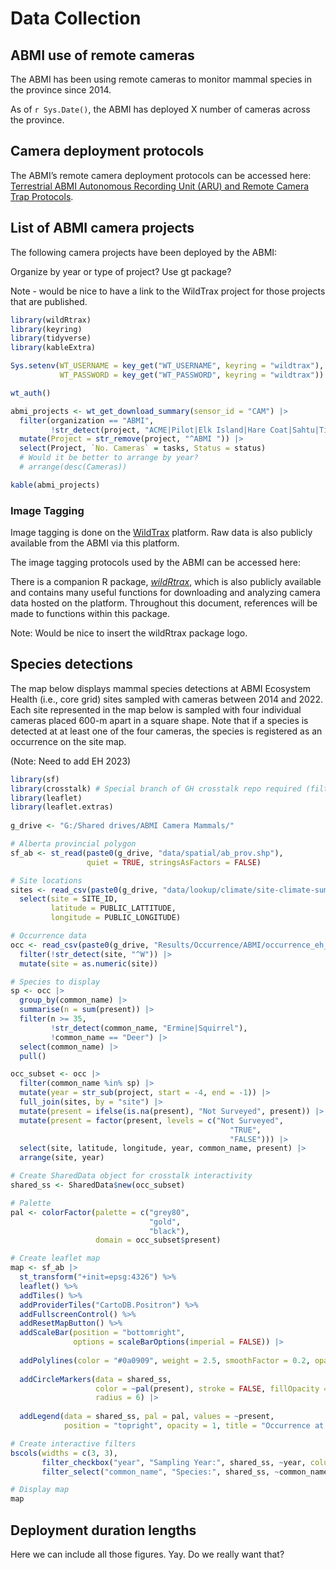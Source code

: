 # Data Collection

## ABMI use of remote cameras

The ABMI has been using remote cameras to monitor mammal species in the province since 2014. 

As of `r Sys.Date()`, the ABMI has deployed X number of cameras across the province. 

## Camera deployment protocols

The ABMI's remote camera deployment protocols can be accessed here: [Terrestrial ABMI Autonomous Recording Unit (ARU) and Remote Camera Trap Protocols](https://abmi.ca/home/publications/551-600/599).

## List of ABMI camera projects

The following camera projects have been deployed by the ABMI:

Organize by year or type of project? Use gt package?

Note - would be nice to have a link to the WildTrax project for those projects that are published.

```r

library(wildRtrax)
library(keyring)
library(tidyverse)
library(kableExtra)

Sys.setenv(WT_USERNAME = key_get("WT_USERNAME", keyring = "wildtrax"),
           WT_PASSWORD = key_get("WT_PASSWORD", keyring = "wildtrax"))

wt_auth()

abmi_projects <- wt_get_download_summary(sensor_id = "CAM") |>
  filter(organization == "ABMI",
         !str_detect(project, "ACME|Pilot|Elk Island|Hare Coat|Sahtu|Ticks|Compression|wildRtrax|first|Lemming|Zoo")) |>
  mutate(Project = str_remove(project, "^ABMI ")) |>
  select(Project, `No. Cameras` = tasks, Status = status)
  # Would it be better to arrange by year?
  # arrange(desc(Cameras))

kable(abmi_projects)

```


### Image Tagging

Image tagging is done on the [WildTrax](https://wildtrax.ca/about/) platform. Raw data is also publicly available from the ABMI via this platform.

The image tagging protocols used by the ABMI can be accessed here: 

There is a companion R package, [*wildRtrax*](https://abbiodiversity.github.io/wildRtrax/), which is also publicly available and contains many useful functions for downloading and analyzing camera data hosted on the platform. Throughout this document, references will be made to functions within this package.

Note: Would be nice to insert the wildRtrax package logo. 

## Species detections

The map below displays mammal species detections at ABMI Ecosystem Health (i.e., core grid) sites sampled with cameras between 2014 and 2022. Each site represented in the map below is sampled with four individual cameras placed 600-m apart in a square shape. Note that if a species is detected at at least one of the four cameras, the species is registered as an occurrence on the site map.   

(Note: Need to add EH 2023)

```r

library(sf)
library(crosstalk) # Special branch of GH crosstalk repo required (filter-select-default)
library(leaflet)
library(leaflet.extras)
 
g_drive <- "G:/Shared drives/ABMI Camera Mammals/"

# Alberta provincial polygon
sf_ab <- st_read(paste0(g_drive, "data/spatial/ab_prov.shp"),
                 quiet = TRUE, stringsAsFactors = FALSE)

# Site locations
sites <- read_csv(paste0(g_drive, "data/lookup/climate/site-climate-summary_v2020.csv")) |>
  select(site = SITE_ID,
         latitude = PUBLIC_LATTITUDE,
         longitude = PUBLIC_LONGITUDE)

# Occurrence data
occ <- read_csv(paste0(g_drive, "Results/Occurrence/ABMI/occurrence_eh_site_2023-01-23.csv")) |>
  filter(!str_detect(site, "^W")) |>
  mutate(site = as.numeric(site))

# Species to display
sp <- occ |>
  group_by(common_name) |>
  summarise(n = sum(present)) |>
  filter(n >= 35,
         !str_detect(common_name, "Ermine|Squirrel"),
         !common_name == "Deer") |>
  select(common_name) |>
  pull()

occ_subset <- occ |>
  filter(common_name %in% sp) |>
  mutate(year = str_sub(project, start = -4, end = -1)) |>
  full_join(sites, by = "site") |>
  mutate(present = ifelse(is.na(present), "Not Surveyed", present)) |>
  mutate(present = factor(present, levels = c("Not Surveyed",
                                                 "TRUE",
                                                 "FALSE"))) |>
  select(site, latitude, longitude, year, common_name, present) |>
  arrange(site, year)

# Create SharedData object for crosstalk interactivity
shared_ss <- SharedData$new(occ_subset)

# Palette
pal <- colorFactor(palette = c("grey80",
                               "gold",
                               "black"),
                   domain = occ_subset$present)

# Create leaflet map
map <- sf_ab |>
  st_transform("+init=epsg:4326") %>%
  leaflet() %>%
  addTiles() %>%
  addProviderTiles("CartoDB.Positron") %>%
  addFullscreenControl() %>%
  addResetMapButton() %>%
  addScaleBar(position = "bottomright", 
              options = scaleBarOptions(imperial = FALSE)) |>
  
  addPolylines(color = "#0a0909", weight = 2.5, smoothFactor = 0.2, opacity = 3, fill = FALSE) |>
  
  addCircleMarkers(data = shared_ss,
                   color = ~pal(present), stroke = FALSE, fillOpacity = 1,
                   radius = 6) |>
  
  addLegend(data = shared_ss, pal = pal, values = ~present,
            position = "topright", opacity = 1, title = "Occurrence at Site:")

```

```r

# Create interactive filters
bscols(widths = c(3, 3),
       filter_checkbox("year", "Sampling Year:", shared_ss, ~year, columns = 2),
       filter_select("common_name", "Species:", shared_ss, ~common_name, multiple = FALSE, selected = "Badger"))

# Display map
map

```

## Deployment duration lengths

Here we can include all those figures. Yay. Do we really want that?






